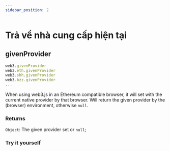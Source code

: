 ```yaml
---
sidebar_position: 2
---
```


# Trả về nhà cung cấp hiện tại
## givenProvider
```javascript
web3.givenProvider
web3.eth.givenProvider
web3.shh.givenProvider
web3.bzz.givenProvider
...
```
When using web3.js in an Ethereum compatible browser, it will set with the current native provider by that browser. Will return the given provider by the (browser) environment, otherwise `null`.
### Returns
`Object`: The given provider set or `null`;
### Try it yourself
<GivenProvider />